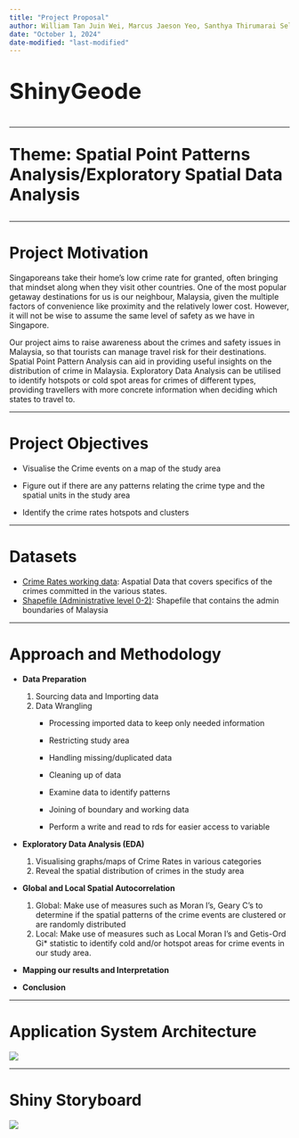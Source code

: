 ```yaml
---
title: "Project Proposal"
author: William Tan Juin Wei, Marcus Jaeson Yeo, Santhya Thirumarai Selvan
date: "October 1, 2024"
date-modified: "last-modified"
---
```


::: {style="font-size:40px"}
**ShinyGeode**
:::

------------------------------------------------------------------------

::: {style="font-size:30px"}
**Theme: Spatial Point Patterns Analysis/Exploratory Spatial Data Analysis**
:::

------------------------------------------------------------------------

# Project Motivation

Singaporeans take their home's low crime rate for granted, often bringing that mindset along when they visit other countries. One of the most popular getaway destinations for us is our neighbour, Malaysia, given the multiple factors of convenience like proximity and the relatively lower cost. However, it will not be wise to assume the same level of safety as we have in Singapore.

Our project aims to raise awareness about the crimes and safety issues in Malaysia, so that tourists can manage travel risk for their destinations. Spatial Point Pattern Analysis can aid in providing useful insights on the distribution of crime in Malaysia. Exploratory Data Analysis can be utilised to identify hotspots or cold spot areas for crimes of different types, providing travellers with more concrete information when deciding which states to travel to.

------------------------------------------------------------------------

# Project Objectives

-   Visualise the Crime events on a map of the study area

-   Figure out if there are any patterns relating the crime type and the spatial units in the study area

-   Identify the crime rates hotspots and clusters

------------------------------------------------------------------------

# Datasets

-   [Crime Rates working data](https://data.gov.my/data-catalogue/crime_district): Aspatial Data that covers specifics of the crimes committed in the various states.
-   [Shapefile (Administrative level 0-2)](https://data.humdata.org/dataset/cod-ab-mys?): Shapefile that contains the admin boundaries of Malaysia

------------------------------------------------------------------------

# Approach and Methodology

-   **Data Preparation**

    1.  Sourcing data and Importing data
    2.  Data Wrangling
        -   Processing imported data to keep only needed information

        -   Restricting study area

        -   Handling missing/duplicated data

        -   Cleaning up of data

        -   Examine data to identify patterns

        -   Joining of boundary and working data

        -   Perform a write and read to rds for easier access to variable

-   **Exploratory Data Analysis (EDA)**

    1.  Visualising graphs/maps of Crime Rates in various categories
    2.  Reveal the spatial distribution of crimes in the study area

-   **Global and Local Spatial Autocorrelation**

    1.  Global: Make use of measures such as Moran I's, Geary C's to determine if the spatial patterns of the crime events are clustered or are randomly distributed
    2.  Local: Make use of measures such as Local Moran I's and Getis-Ord Gi\* statistic to identify cold and/or hotspot areas for crime events in our study area.

-   **Mapping our results and Interpretation**

-   **Conclusion**

------------------------------------------------------------------------

# Application System Architecture

![](images/Backend-01.gif)

------------------------------------------------------------------------

# Shiny Storyboard 

![](images/clipboard-3317242451.png)
